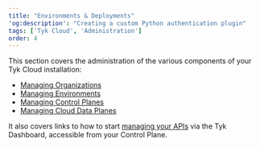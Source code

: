 ```yaml
---
title: "Environments & Deployments"
'og:description': "Creating a custom Python authentication plugin"
tags: ['Tyk Cloud', 'Administration']
order: 4
---
```


This section covers the administration of the various components of your Tyk Cloud installation:

* [Managing Organizations](/tyk-cloud/environments-&-deployments/managing-organisations)
* [Managing Environments](/tyk-cloud/environments-&-deployments/managing-environments)
* [Managing Control Planes](/tyk-cloud/environments-&-deployments/managing-control-planes)
* [Managing Cloud Data Planes](/tyk-cloud/environments-&-deployments/managing-gateways)

It also covers links to how to start [managing your APIs](/tyk-cloud/environments-&-deployments/managing-apis) via the Tyk Dashboard, accessible from your Control Plane.
